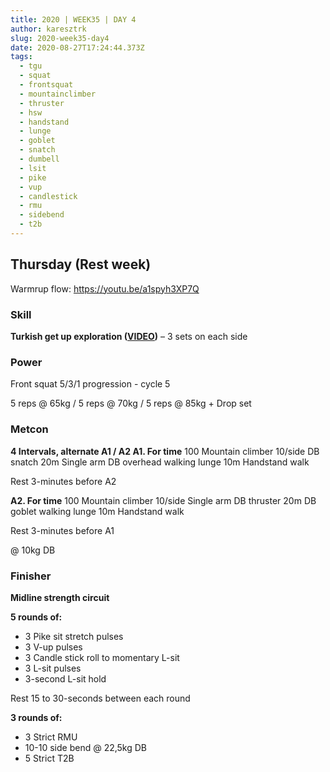 ```yaml
---
title: 2020 | WEEK35 | DAY 4
author: karesztrk
slug: 2020-week35-day4
date: 2020-08-27T17:24:44.373Z
tags:
  - tgu
  - squat
  - frontsquat
  - mountainclimber
  - thruster
  - hsw
  - handstand
  - lunge
  - goblet
  - snatch
  - dumbell
  - lsit
  - pike
  - vup
  - candlestick
  - rmu
  - sidebend
  - t2b
---
```


## Thursday (Rest week)

Warmrup flow: <https://youtu.be/a1spyh3XP7Q>

### Skill

**Turkish get up exploration ([VIDEO](https://vimeo.com/398275654/a5a48a6615))** – 3 sets on each side

### Power

Front squat 5/3/1 progression - cycle 5

5 reps @ 65kg / 5 reps @ 70kg / 5 reps @ 85kg + Drop set

### Metcon

**4 Intervals, alternate A1 / A2
A1. For time**
100 Mountain climber
10/side DB snatch
20m Single arm DB overhead walking lunge
10m Handstand walk

Rest 3-minutes before A2

**A2. For time**
100 Mountain climber
10/side Single arm DB thruster
20m DB goblet walking lunge
10m Handstand walk

Rest 3-minutes before A1

@ 10kg DB

### Finisher

**Midline strength circuit**

**5 rounds of:**

- 3 Pike sit stretch pulses
- 3 V-up pulses
- 3 Candle stick roll to momentary L-sit
- 3 L-sit pulses
- 3-second L-sit hold

Rest 15 to 30-seconds between each round

**3 rounds of:**

- 3 Strict RMU
- 10-10 side bend @ 22,5kg DB
- 5 Strict T2B
